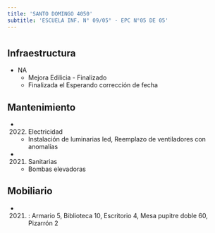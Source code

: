 ```yaml
---
title: 'SANTO DOMINGO 4050'
subtitle: 'ESCUELA INF. N° 09/05° - EPC N°05 DE 05'
---
```


#
## Infraestructura

* NA 
    + Mejora Edilicia - Finalizado 
    + Finalizada el Esperando corrección de fecha 






## Mantenimiento

*  (2022) Electricidad 
    + Instalación de luminarias led, Reemplazo de ventiladores con anomalías

*  (2021) Sanitarias 
    + Bombas elevadoras





## Mobiliario

*  (2021) : Armario 5, Biblioteca 10, Escritorio 4, Mesa pupitre doble 60, Pizarrón 2 



